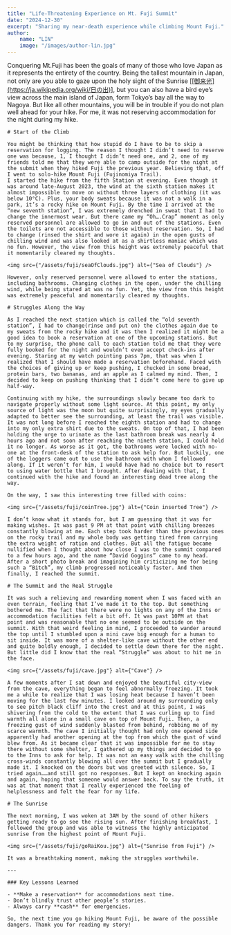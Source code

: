 ```yaml
---
title: "Life-Threatening Experience on Mt. Fuji Summit"
date: "2024-12-30"
excerpt: "Sharing my near-death experience while climbing Mount Fuji."
author:
    name: "LIN"
    image: "/images/author-lin.jpg"
---
```


<div className={""}>
    Conquering Mt.Fuji has been the goals of many of those who love Japan as it represents the entirety of the country. Being the tallest mountain in Japan, not only are you able to gaze upon the holy sight of the Sunrise <u>[[御来光](https://ja.wikipedia.org/wiki/日の出)]</u>, but you can also have a bird eye’s view across the main island of Japan, form Tokyo’s bay all the way to Nagoya. But like all other mountains, you will be in trouble if you do not plan well ahead for your hike. For me, it was not reserving accommodation for the night during my hike.

    # Start of the Climb

    You might be thinking that how stupid do I have to be to skip a reservation for logging. The reason I thought I didn’t need to reserve one was because, 1, I thought I didn’t need one, and 2, one of my friends told me that they were able to camp outside for the night at the submit when they hiked Fuji the previous year. Believing that, off I went to solo-hike Mount Fuji (Fujinomiya Trail).
    I started the hike from the fifth Station at evening. Even though it was around late-August 2023, the wind at the sixth station makes it almost impossible to move on without three layers of clothing (it was below 10°C). Plus, your body sweats because it was not a walk in a park, it’s a rocky hike on Mount Fuji. By the time I arrived at the “new seventh station”, I was extremely drenched in sweat that I had to change the innermost wear. But there came my “Oh….Crap” moment as only reserved personnel are allowed to go in and out of the stations. Even the toilets are not accessible to those without reservation. So, I had to change (rinsed the shirt and wore it again) in the open gusts of chilling wind and was also looked at as a shirtless maniac which was no fun. However, the view from this height was extremely peaceful that it momentarily cleared my thoughts.

    <img src={"/assets/fuji/seaOfClouds.jpg"} alt={"Sea of Clouds"} />

    However, only reserved personnel were allowed to enter the stations, including bathrooms. Changing clothes in the open, under the chilling wind, while being stared at was no fun. Yet, the view from this height was extremely peaceful and momentarily cleared my thoughts.

    # Struggles Along the Way

    As I reached the next station which is called the “old seventh station”, I had to change(rinse and put on) the clothes again due to my sweats from the rocky hike and it was then I realized it might be a good idea to book a reservation at one of the upcoming stations. But to my surprise, the phone call to each station told me that they were fully booked for the night and wouldn’t even accept check-ins after evening. Staring at my watch pointing pass 7pm, that was when I realized that I should have made a reservation beforehand. Faced with the choices of giving up or keep pushing, I chucked in some bread, protein bars, two bananas, and an apple as I calmed my mind. Then, I decided to keep on pushing thinking that I didn’t come here to give up half-way.

    Continuing with my hike, the surroundings slowly became too dark to navigate properly without some light source. At this point, my only source of light was the moon but quite surprisingly, my eyes gradually adapted to better see the surrounding, at least the trail was visible. It was not long before I reached the eighth station and had to change into my only extra shirt due to the sweats. On top of that, I had been holding the urge to urinate as the last bathroom break was nearly 4 hours ago and not soon after reaching the nineth station, I could hold it no longer. As worse as it got, the bathrooms were locked with no-one at the front-desk of the station to ask help for. But luckily, one of the loggers came out to use the bathroom with whom I followed along. If it weren’t for him, I would have had no choice but to resort to using water bottle that I brought. After dealing with that, I continued with the hike and found an interesting dead tree along the way.

    On the way, I saw this interesting tree filled with coins:

    <img src={"/assets/fuji/coinTree.jpg"} alt={"Coin inserted Tree"} />

    I don’t know what it stands for, but I am guessing that it was for making wishes. It was past 9 PM at that point with chilling breezes constantly blowing at me. Each step took harder than the previous ones on the rocky trail and my whole body was getting tired from carrying the extra weight of ration and clothes. But all the fatigue became nullified when I thought about how close I was to the summit compared to a few hours ago, and the name “David Goggins” came to my head. After a short photo break and imagining him criticizing me for being such a “Bitch”, my climb progressed noticeably faster. And then finally, I reached the summit.

    # The Summit and the Real Struggle

    It was such a relieving and rewarding moment when I was faced with an even terrain, feeling that I’ve made it to the top. But something bothered me. The fact that there were no lights on any of the Inns or accommodation facilities felt a bit off. It was past 10PM at that point and was reasonable that no one seemed to be outside on the summit. With that weird feeling in mind, I proceeded to wander around the top until I stumbled upon a mini cave big enough for a human to sit inside. It was more of a shelter-like cave without the other end and quite boldly enough, I decided to settle down there for the night. But little did I know that the real “Struggle” was about to hit me in the face.

    <img src={"/assets/fuji/cave.jpg"} alt={"Cave"} />

    A few moments after I sat down and enjoyed the beautiful city-view from the cave, everything began to feel abnormally freezing. It took me a while to realize that I was losing heat because I haven’t been moving for the last few minutes. I looked around my surrounding only to see pitch black cliff into the crest and at this point, I was shivering from the cold to the extent that I was curling up to find warmth all alone in a small cave on top of Mount Fuji. Then, a freezing gust of wind suddenly blasted from behind, robbing me of my scarce warmth. The cave I initially thought had only one opened side apparently had another opening at the top from which the gust of wind blew from. As it became clear that it was impossible for me to stay there without some shelter, I gathered up my things and decided to go to the Inns to ask for help. It was not an easy walk with the chilling cross-winds constantly blowing all over the summit but I gradually made it. I knocked on the doors but was greeted with silence. So, I tried again……and still got no responses. But I kept on knocking again and again, hoping that someone would answer back. To say the truth, it was at that moment that I really experienced the feeling of helplessness and felt the fear for my life.

    # The Sunrise

    The next morning, I was woken at 3AM by the sound of other hikers getting ready to go see the rising sun. After finishing breakfast, I followed the group and was able to witness the highly anticipated sunrise from the highest point of Mount Fuji.

    <img src={"/assets/fuji/goRaiKou.jpg"} alt={"Sunrise from Fuji"} />

    It was a breathtaking moment, making the struggles worthwhile.

    ---

    ### Key Lessons Learned

    - **Make a reservation** for accommodations next time.
    - Don’t blindly trust other people’s stories.
    - Always carry **cash** for emergencies.

    So, the next time you go hiking Mount Fuji, be aware of the possible dangers. Thank you for reading my story!

</div>